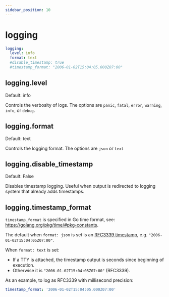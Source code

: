 ```yaml
---
sidebar_position: 10
---
```



# logging

```yml
logging:
  level: info
  format: text
  #disable_timestamp: true
  #timestamp_format: "2006-01-02T15:04:05.000Z07:00"
```

## logging.level

<Pill className="mb-24">Default: info</Pill>

Controls the verbosity of logs. The options are `panic`, `fatal`, `error`, `warning`, `info`, or `debug`.

## logging.format

<Pill className="mb-24">Default: text</Pill>

Controls the logging format. The options are `json` or `text`

## logging.disable_timestamp

<Pill className="mb-24">Default: False</Pill>

Disables timestamp logging. Useful when output is redirected to logging system that already adds timestamps.

## logging.timestamp_format

`timestamp_format` is specified in Go time format, see: <https://golang.org/pkg/time/#pkg-constants>.

The default when `format: json` is set is an [RFC3339 timestamp](https://datatracker.ietf.org/doc/html/rfc3339), e.g. `"2006-01-02T15:04:05Z07:00"`.

When `format: text` is set:

- If a TTY is attached, the timestamp output is seconds since beginning of execution.
- Otherwise it is `"2006-01-02T15:04:05Z07:00"` (RFC3339).

As an example, to log as RFC3339 with millisecond precision:

```yml
timestamp_format: '2006-01-02T15:04:05.000Z07:00'
```
